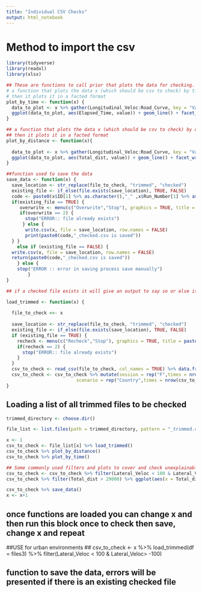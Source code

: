 ```yaml
---
title: "Individual CSV Checks"
output: html_notebook
---
```


# Method to import the csv 
```r
library(tidyverse)
library(readxl)
library(xlsx)

```


```r

## These are functions to call prior that plots the data for checking.
# a function that plots the data x (which should be csv to check) by time, it gathers the data into long form with each variable being indexed, 
# then it plots it in a facted format
plot_by_time <- function(x) {
  data_to_plot <- x %>% gather(Longitudinal_Veloc:Road_Curve, key = "Variable", value = "value")
  ggplot(data_to_plot, aes(Elapsed_Time, value)) + geom_line() + facet_wrap(~ Variable, scales = "free")
}

## a function that plots the data x (which should be csv to check) by distance, it gathers the data into long form with each variable being indexed, 
## then it plots it in a facted format
plot_by_distance <- function(x){
  
  data_to_plot <- x %>% gather(Longitudinal_Veloc:Road_Curve, key = "Variable", value = "value")
  ggplot(data_to_plot, aes(Total_dist, value)) + geom_line() + facet_wrap(~ Variable, scales = "free")
}

##function used to save the data
save_data <- function(x) {
  save_location <- str_replace(file_to_check, "trimmed", "checked")   
  existing_file <- if_else(file.exists(save_location), TRUE, FALSE) 
  code <- paste0(x$ID[1] %>% as.character(),"_" ,x$Run_Number[1] %>% as.character())
  if(existing_file == TRUE) {
     overwrite <- menu(c("Overwrite","Stop"), graphics = TRUE, title = "trimmed csv data already exists do you wish to overwrite") %>% as.numeric()
     if(overwrite == 2) {
       stop("ERROR:: file already exists")
      } else {
       write.csv(x, file = save_location, row.names = FALSE)
       print(paste0(code,"_checked.csv is saved"))
  } } 
    else if (existing_file == FALSE) {
  write.csv(x, file = save_location, row.names = FALSE)
  return(paste0(code,"_checked.csv is saved")) 
    } else {
    stop("ERROR :: error in saving process save manually")
        }
} 

## if a checked file exists it will give an output to say so or else it will load a file to check

load_trimmed <- function(x) {
    
  file_to_check <<- x
  
  save_location <- str_replace(file_to_check, "trimmed", "checked")   
  existing_file <- if_else(file.exists(save_location), TRUE, FALSE) 
  if (existing_file == TRUE) {
    recheck <- menu(c("Recheck","Stop"), graphics = TRUE, title = paste(pat, "checked csv data already exists do you wish to overwrite")) %>% as.numeric()
    if(recheck == 2) {
      stop("ERROR:: file already exists")
    }
  }
  csv_to_check <- read_csv(file_to_check, col_names = TRUE) %>% data.frame() %>% as_tibble()
  csv_to_check <- csv_to_check %>% mutate(session = rep("F",times = nrow(csv_to_check)) ,
                          scenario = rep("Country",times = nrow(csv_to_check)))
}

```

## Loading a list of all trimmed files to be checked 

```r
trimmed_directory <- choose.dir()

file_list <- list.files(path = trimmed_directory, pattern = "_trimmed.csv", full.names = TRUE, recursive = TRUE)

```

```r
x <- 1
csv_to_check <- file_list[x] %>% load_trimmed()
csv_to_check %>% plot_by_distance()
csv_to_check %>% plot_by_time()

## Some commonly used filters and plots to cover and check unexplainable spikes in lateral lane deviations
csv_to_check <- csv_to_check %>% filter(Lateral_Veloc < 100 & Lateral_Veloc> -100)
csv_to_check %>% filter(Total_dist > 29000) %>% ggplot(aes(x = Total_dist, y = Lateral_Lane_Pos)) + geom_line()

csv_to_check %>% save_data()
x <- x+1

```





## once functions are loaded you can change x and then run this block once to check then save, change x and repeat


##USE for urban environments
## csv_to_check <- x %>% load_trimmed(df = files3) %>% filter(Lateral_Veloc < 100 & Lateral_Veloc> -100)




## function to save the data, errors will be presented if there is an existing checked file





